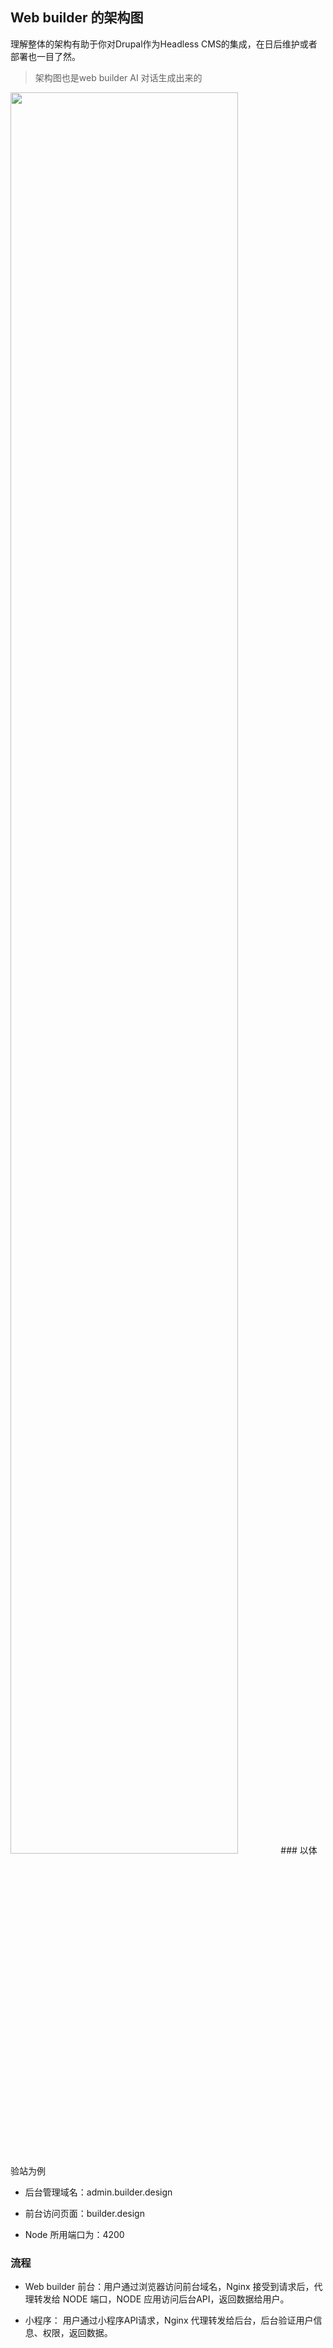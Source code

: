 
<Meta title="部署/架构图" id="framework" />

## Web builder 的架构图

理解整体的架构有助于你对Drupal作为Headless CMS的集成，在日后维护或者部署也一目了然。

> 架构图也是web builder AI 对话生成出来的

<img src="/assets/storybook/assets/web-builder-framework.png" width="85%" />
### 以体验站为例

- 后台管理域名：admin.builder.design

- 前台访问页面：builder.design

- Node 所用端口为：4200

### 流程

- Web builder 前台：用户通过浏览器访问前台域名，Nginx 接受到请求后，代理转发给 NODE 端口，NODE 应用访问后台API，返回数据给用户。

- 小程序： 用户通过小程序API请求，Nginx 代理转发给后台，后台验证用户信息、权限，返回数据。
